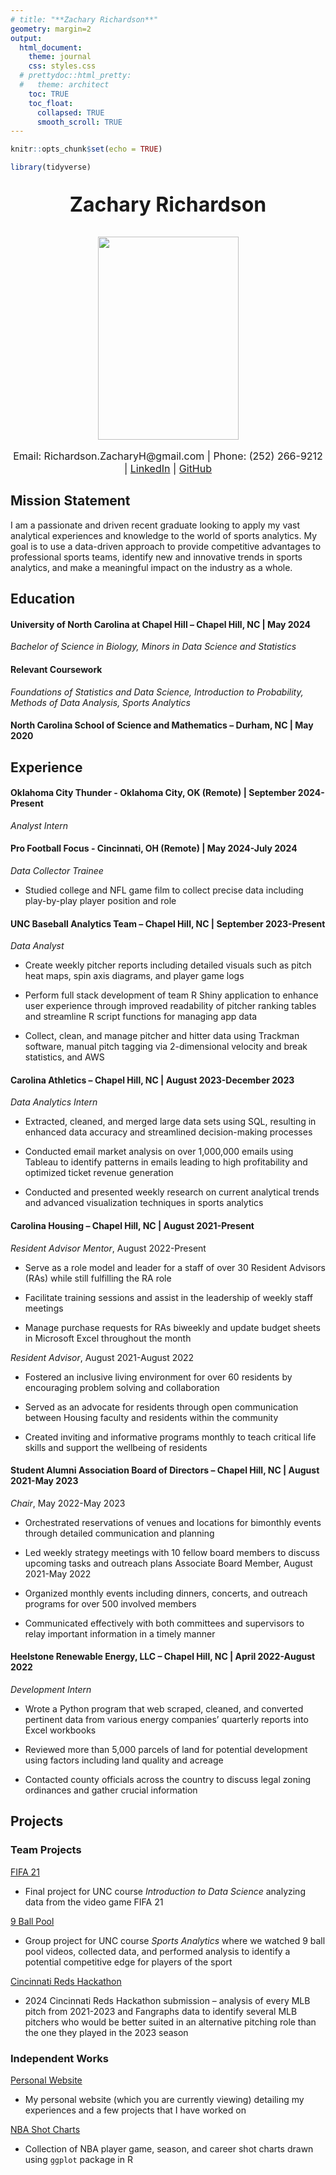 ---
# title: "**Zachary Richardson**"
geometry: margin=2
output:
  html_document:
    theme: journal
    css: styles.css
  # prettydoc::html_pretty:
  #   theme: architect
    toc: TRUE
    toc_float:
      collapsed: TRUE
      smooth_scroll: TRUE
---

```{r setup, include=FALSE}
knitr::opts_chunk$set(echo = TRUE)
```

```{r include=FALSE}
library(tidyverse)
```

<!-- Title -->

<div style="text-align:center; font-size: 32px;">

**Zachary Richardson**

</div>


<!-- Personal Headshot -->

<div style="text-align:center;">

<img 
src="C:/Users/zacri/Documents/Professional Development/website-picture.jpg" width="225" height="325" 
/>

</div>

<!-- Contact Info -->

<div style="text-align:center; font-size: 16px;">

Email: Richardson.ZacharyH@gmail.com | Phone: (252) 266-9212 | [LinkedIn](https://www.linkedin.com/in/zachary-richardson24/) | [GitHub](https://github.com/zachary-richardson16) 

</div>

## Mission Statement
I am a passionate and driven recent graduate looking to apply my vast analytical experiences and knowledge to the world of sports analytics. My goal is to use a data-driven approach to provide competitive advantages to professional sports teams, identify new and innovative trends in sports analytics, and make a meaningful impact on the industry as a whole.


## Education

#### **University of North Carolina at Chapel Hill** -- Chapel Hill, NC | May 2024  

*Bachelor of Science in Biology, Minors in Data Science and Statistics*

#### **Relevant Coursework**

*Foundations of Statistics and Data Science, Introduction to Probability, Methods of Data Analysis, Sports Analytics*

#### **North Carolina School of Science and Mathematics** -- Durham, NC | May 2020



## Experience
#### **Oklahoma City Thunder** - Oklahoma City, OK (Remote) | September 2024-Present

*Analyst Intern*


#### **Pro Football Focus** - Cincinnati, OH (Remote) | May 2024-July 2024

*Data Collector Trainee*

  - Studied college and NFL game film to collect precise data including play-by-play player position and role


#### **UNC Baseball Analytics Team** – Chapel Hill, NC  | September 2023-Present

*Data Analyst*

  - Create weekly pitcher reports including detailed visuals such as pitch heat maps, spin axis diagrams, and player game logs
  
  - Perform full stack development of team R Shiny application to enhance user experience through improved readability of pitcher ranking tables and streamline R script functions for managing app data

  - Collect, clean, and manage pitcher and hitter data using Trackman software, manual pitch tagging via 2-dimensional velocity and break statistics, and AWS


#### **Carolina Athletics** – Chapel Hill, NC | August 2023-December 2023
*Data Analytics Intern*

  - Extracted, cleaned, and merged large data sets using SQL, resulting in enhanced data accuracy and streamlined decision-making
processes

  - Conducted email market analysis on over 1,000,000 emails using Tableau to identify patterns in emails leading to high profitability and optimized ticket revenue generation
  
  - Conducted and presented weekly research on current analytical trends and advanced visualization techniques in sports analytics


#### **Carolina Housing** – Chapel Hill, NC | August 2021-Present
*Resident Advisor Mentor*, August 2022-Present

  - Serve as a role model and leader for a staff of over 30 Resident Advisors (RAs) while still fulfilling the RA role
  
  - Facilitate training sessions and assist in the leadership of weekly staff meetings
  
  - Manage purchase requests for RAs biweekly and update budget sheets in Microsoft Excel throughout the month

*Resident Advisor*, August 2021-August 2022

  - Fostered an inclusive living environment for over 60 residents by encouraging problem solving and collaboration
  
  - Served as an advocate for residents through open communication between Housing faculty and residents within the community
  
  - Created inviting and informative programs monthly to teach critical life skills and support the wellbeing of residents


#### **Student Alumni Association Board of Directors** – Chapel Hill, NC | August 2021-May 2023
*Chair*, May 2022-May 2023

  - Orchestrated reservations of venues and locations for bimonthly events through detailed communication and planning
  
  - Led weekly strategy meetings with 10 fellow board members to discuss upcoming tasks and outreach plans
Associate Board Member, August 2021-May 2022

  - Organized monthly events including dinners, concerts, and outreach programs for over 500 involved members
  
  - Communicated effectively with both committees and supervisors to relay important information in a timely manner


#### **Heelstone Renewable Energy**, LLC – Chapel Hill, NC | April 2022-August 2022
*Development Intern*

  - Wrote a Python program that web scraped, cleaned, and converted pertinent data from various energy companies’ quarterly reports into Excel workbooks

  - Reviewed more than 5,000 parcels of land for potential development using factors including land quality and acreage
  
  - Contacted county officials across the country to discuss legal zoning ordinances and gather crucial information



## Projects

### Team Projects
[FIFA 21](https://github.com/zachary-richardson16/FIFA-Analysis)

  - Final project for UNC course *Introduction to Data Science* analyzing data from the video game FIFA 21

[9 Ball Pool](https://github.com/zachary-richardson16/9-Ball-Analysis)

  - Group project for UNC course *Sports Analytics* where we watched 9 ball pool videos, collected data, and performed analysis to identify a potential competitive edge for players of the sport
  
[Cincinnati Reds Hackathon](https://github.com/zachary-richardson16/reds-hackathon)

  - 2024 Cincinnati Reds Hackathon submission -- analysis of every MLB pitch from 2021-2023 and Fangraphs data to identify several MLB pitchers who would be better suited in an alternative pitching role than the one they played in the 2023 season

### Independent Works
[Personal Website](https://github.com/zachary-richardson16/personal-website)

  - My personal website (which you are currently viewing) detailing my experiences and a few projects that I have worked on

[NBA Shot Charts](https://github.com/zachary-richardson16/nba-shot-charts)

  - Collection of NBA player game, season, and career shot charts drawn using `ggplot` package in R

